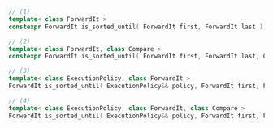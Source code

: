```cpp
// (1)
template< class ForwardIt >
constexpr ForwardIt is_sorted_until( ForwardIt first, ForwardIt last );

// (2)
template< class ForwardIt, class Compare >
constexpr ForwardIt is_sorted_until( ForwardIt first, ForwardIt last, Compare comp );

// (3)
template< class ExecutionPolicy, class ForwardIt >
ForwardIt is_sorted_until( ExecutionPolicy&& policy, ForwardIt first, ForwardIt last );

// (4)
template< class ExecutionPolicy, class ForwardIt, class Compare >
ForwardIt is_sorted_until( ExecutionPolicy&& policy, ForwardIt first, ForwardIt last, Compare comp );
```
